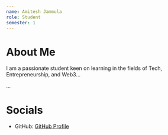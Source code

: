 ```yaml
---
name: Amitesh Jammula
role: Student
semester: 1
---
```

# About Me
I am a passionate student keen on learning in the fields of Tech, Entrepreneurship, and Web3...

...

# Socials
- GitHub: [GitHub Profile](https://github.com/Amitesh-AJ10/)